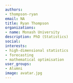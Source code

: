 ```yaml
---
authors:
- thompson-ryan
email: NA
title: Ryan Thompson
organizations:
- name: Monash University
description: PhD (Statistics)
social:
interests:
- high-dimensional statistics
- forecasting
- mathematical optimisation
user_groups:
- Alumni
image: avatar.jpg
---
```

